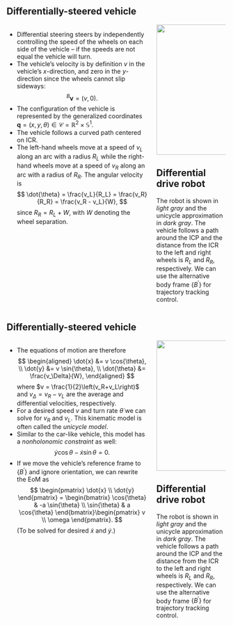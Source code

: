 ## Differentially-steered vehicle {.smaller}

:::: {.columns}

::: {.column width="67%"}
* Differential steering steers by independently controlling the speed of the
wheels on each side of the vehicle -- if the speeds are not equal the vehicle
will turn.
* The vehicle's velocity is by definition $v$ in the vehicle's $x$-direction,
and zero in the $y$-direction since the wheels cannot slip sideways: $$
{^B}\bm{v} = (v, 0). $$
* The configuration of the vehicle is represented by the generalized coordinates
$\bm{q} = (x, y, \theta) \in \mathcal{C} = \mathbb{R}^2 \times \mathbb{S}^1$.
* The vehicle follows a curved path centered on ICR.
* The left-hand wheels move at a speed of $v_L$ along an arc with a radius $R_L$
while the right-hand wheels move at a speed of $v_R$ along an arc with a radius
of $R_R$. The angular velocity is
$$
\dot{\theta} = \frac{v_L}{R_L} = \frac{v_R}{R_R} = \frac{v_R - v_L}{W},
$$
since $R_R = R_L + W$, with $W$ denoting the wheel separation.
:::

::: {.column width="33%"}
<center>
<img src="contents/assets/fig4_14.svg" width=400 height=300/>
</center>

::: {.callout-tip icon="false"}
## Differential drive robot
The robot is shown in _light gray_ and the unicycle approximation in _dark
gray_. The vehicle follows a path around the ICP and the distance from the ICR
to the left and right wheels is $R_L$ and $R_R$, respectively. We can use the
alternative body frame $\left\{B^\prime\right\}$ for trajectory tracking control.
:::

:::

::::


## Differentially-steered vehicle {.smaller}

:::: {.columns}

::: {.column width="67%"}
* The equations of motion are therefore
$$
\begin{aligned}
\dot{x} &= v \cos{\theta}, \\
\dot{y} &= v \sin{\theta}, \\
\dot{\theta} &= \frac{v_\Delta}{W},
\end{aligned}
$$
where $v = \frac{1}{2}\left(v_R+v_L\right)$ and $v_\Delta = v_R - v_L$ are the
average and differential velocities, respectively.
* For a desired speed $v$ and turn rate $\dot{\theta}$ we can solve for $v_R$
and $v_L$. This kinematic model is often called the _unicycle model_.
* Similar to the car-like vehicle, this model has a _nonholonomic constraint_ as
well: $$ \dot{y} \cos{\theta} - \dot{x} \sin{\theta} = 0. $$
* If we move the vehicle's reference frame to $\left\{B^\prime\right\}$ and
ignore orientation, we can rewrite the EoM as
$$
\begin{pmatrix} \dot{x} \\ \dot{y} \end{pmatrix} = 
\begin{bmatrix} \cos{\theta} & -a \sin{\theta} \\ \sin{\theta} & a \cos{\theta}
\end{bmatrix}\begin{pmatrix} v \\ \omega \end{pmatrix}.
$$
(To be solved for desired $\dot{x}$ and $\dot{y}$.)
:::

::: {.column width="33%"}
<center>
<img src="contents/assets/fig4_14.svg" width=400 height=300/>
</center>

::: {.callout-tip icon="false"}
## Differential drive robot
The robot is shown in _light gray_ and the unicycle approximation in _dark
gray_. The vehicle follows a path around the ICP and the distance from the ICR
to the left and right wheels is $R_L$ and $R_R$, respectively. We can use the
alternative body frame $\left\{B^\prime\right\}$ for trajectory tracking control.
:::

:::

::::

